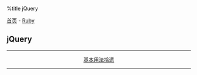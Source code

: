 %title jQuery

[[../../../index|首页]] - [[../index|Ruby]]
==jQuery==
----
<center>
[[base|基本用法拾遗]]
</center>
----

